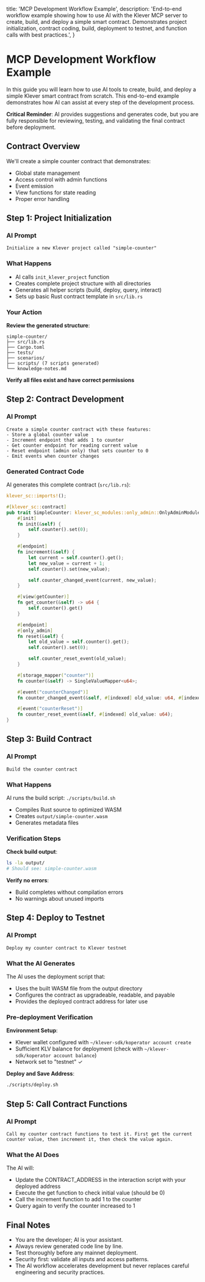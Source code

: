  title: 'MCP Development Workflow Example',
  description:
    'End-to-end workflow example showing how to use AI with the Klever MCP server to create, build, and deploy a simple smart contract. Demonstrates project initialization, contract coding, build, deployment to testnet, and function calls with best practices.',
}

# MCP Development Workflow Example

In this guide you will learn how to use AI tools to create, build, and deploy a simple Klever smart contract from scratch. This end-to-end example demonstrates how AI can assist at every step of the development process.

**Critical Reminder**: AI provides suggestions and generates code, but you are fully responsible for reviewing, testing, and validating the final contract before deployment.

## Contract Overview

We'll create a simple counter contract that demonstrates:
- Global state management
- Access control with admin functions
- Event emission
- View functions for state reading
- Proper error handling

## Step 1: Project Initialization

### AI Prompt
```
Initialize a new Klever project called "simple-counter"
```

### What Happens
- AI calls `init_klever_project` function
- Creates complete project structure with all directories
- Generates all helper scripts (build, deploy, query, interact)
- Sets up basic Rust contract template in `src/lib.rs`

### Your Action
**Review the generated structure**:
```
simple-counter/
├── src/lib.rs
├── Cargo.toml
├── tests/
├── scenarios/
├── scripts/ (7 scripts generated)
└── knowledge-notes.md
```

**Verify all files exist and have correct permissions**

## Step 2: Contract Development

### AI Prompt
```
Create a simple counter contract with these features:
- Store a global counter value
- Increment endpoint that adds 1 to counter
- Get counter endpoint for reading current value
- Reset endpoint (admin only) that sets counter to 0
- Emit events when counter changes
```

### Generated Contract Code
AI generates this complete contract (`src/lib.rs`):

```rust
klever_sc::imports!();

#[klever_sc::contract]
pub trait SimpleCounter: klever_sc_modules::only_admin::OnlyAdminModule {
    #[init]
    fn init(&self) {
        self.counter().set(0);
    }

    #[endpoint]
    fn increment(&self) {
        let current = self.counter().get();
        let new_value = current + 1;
        self.counter().set(new_value);

        self.counter_changed_event(current, new_value);
    }

    #[view(getCounter)]
    fn get_counter(&self) -> u64 {
        self.counter().get()
    }

    #[endpoint]
    #[only_admin]
    fn reset(&self) {
        let old_value = self.counter().get();
        self.counter().set(0);

        self.counter_reset_event(old_value);
    }

    #[storage_mapper("counter")]
    fn counter(&self) -> SingleValueMapper<u64>;

    #[event("counterChanged")]
    fn counter_changed_event(&self, #[indexed] old_value: u64, #[indexed] new_value: u64);

    #[event("counterReset")]
    fn counter_reset_event(&self, #[indexed] old_value: u64);
}
```

## Step 3: Build Contract

### AI Prompt
```
Build the counter contract
```

### What Happens
AI runs the build script: `./scripts/build.sh`
- Compiles Rust source to optimized WASM
- Creates `output/simple-counter.wasm`
- Generates metadata files

### Verification Steps
**Check build output**:
```bash
ls -la output/
# Should see: simple-counter.wasm
```

**Verify no errors**:
- Build completes without compilation errors
- No warnings about unused imports

## Step 4: Deploy to Testnet

### AI Prompt
```
Deploy my counter contract to Klever testnet
```

### What the AI Generates
The AI uses the deployment script that:
- Uses the built WASM file from the output directory
- Configures the contract as upgradeable, readable, and payable
- Provides the deployed contract address for later use

### Pre-deployment Verification
**Environment Setup**:
- Klever wallet configured with `~/klever-sdk/koperator account create`
- Sufficient KLV balance for deployment (check with `~/klever-sdk/koperator account balance`)
- Network set to "testnet" ✓

**Deploy and Save Address**:
```bash
./scripts/deploy.sh
```

## Step 5: Call Contract Functions

### AI Prompt
```
Call my counter contract functions to test it. First get the current counter value, then increment it, then check the value again.
```

### What the AI Does
The AI will:
- Update the CONTRACT_ADDRESS in the interaction script with your deployed address
- Execute the get function to check initial value (should be 0)
- Call the increment function to add 1 to the counter
- Query again to verify the counter increased to 1


## Final Notes
- You are the developer; AI is your assistant.
- Always review generated code line by line.
- Test thoroughly before any mainnet deployment.
- Security first: validate all inputs and access patterns.
- The AI workflow accelerates development but never replaces careful engineering and security practices.
